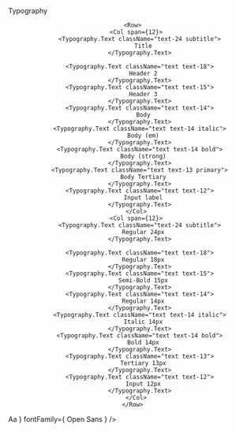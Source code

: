 
<Meta title="Fanatics/Typography" />

<style>
  {`
    .text-30, .text-24 {
      border: none;
      font-weight: 400;
      margin: 0;
    }
    .text-30 p, .text-24 p {
      font-weight: 400 !important;
      margin: 0;
    }
    .text-30 p {
      font-size: 30px;
    }
    .text-24 p {
      font-size: 24px;
    }
    .subtitle {
      display: block;
      margin-top: 24px;
      margin-bottom: 70px;
    }
    .text p {
      margin-top: 0;
      margin-bottom: 26px;
    }
    .text-18 p {
      font-size: 18px;
    }
    .text-15 p {
      font-size: 15px;
    }
    .text-14 p {
      font-size: 14px;
    }
    .text-13 p {
      font-size: 13px;
    }
    .text-12 p {
      font-size: 12px;
    }
    .italic p {
      font-style: italic;
    }
    .bold p {
      font-weight: 700;
    }
    .primary p {
      color: #1890FF
    }
  `}
</style>

<Row align="middle">
  <Col span={12}>
    <Typography.Text className="text-30">
      Typography
    </Typography.Text>

    <Row>
      <Col span={12}>
        <Typography.Text className="text-24 subtitle">
          Title
        </Typography.Text>

        <Typography.Text className="text text-18">
          Header 2
        </Typography.Text>
        <Typography.Text className="text text-15">
          Header 3
        </Typography.Text>
        <Typography.Text className="text text-14">
          Body
        </Typography.Text>
        <Typography.Text className="text text-14 italic">
          Body (em)
        </Typography.Text>
        <Typography.Text className="text text-14 bold">
          Body (strong)
        </Typography.Text>
        <Typography.Text className="text text-13 primary">
          Body Tertiary
        </Typography.Text>
        <Typography.Text className="text text-12">
          Input label
        </Typography.Text>
      </Col>
      <Col span={12}>
        <Typography.Text className="text-24 subtitle">
          Regular 24px
        </Typography.Text>

        <Typography.Text className="text text-18">
          Regular 18px
        </Typography.Text>
        <Typography.Text className="text text-15">
          Semi-Bold 15px
        </Typography.Text>
        <Typography.Text className="text text-14">
          Regular 14px
        </Typography.Text>
        <Typography.Text className="text text-14 italic">
          Italic 14px
        </Typography.Text>
        <Typography.Text className="text text-14 bold">
          Bold 14px
        </Typography.Text>
        <Typography.Text className="text text-13">
          Tertiary 13px
        </Typography.Text>
        <Typography.Text className="text text-12">
          Input 12px
        </Typography.Text>
      </Col>
    </Row>

  </Col>
  <Col span={12}>
    <TypographyBox
      text={
        <Typography.Text style={{ fontSize: 100 }}>
          Aa
        </Typography.Text>
      }
      fontFamily={
        <Typography.Text style={{ fontSize: 24 }}>
          Open Sans
        </Typography.Text>
      }
    />
  </Col>
</Row>
